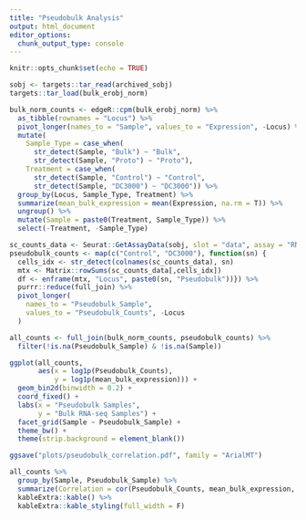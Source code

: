 ```yaml
---
title: "Pseudobulk Analysis"
output: html_document
editor_options: 
  chunk_output_type: console
---
```


```r
knitr::opts_chunk$set(echo = TRUE)
```

```r
sobj <- targets::tar_read(archived_sobj)
targets::tar_load(bulk_erobj_norm)

bulk_norm_counts <- edgeR::cpm(bulk_erobj_norm) %>%
  as_tibble(rownames = "Locus") %>%
  pivot_longer(names_to = "Sample", values_to = "Expression", -Locus) %>%
  mutate(
    Sample_Type = case_when(
      str_detect(Sample, "Bulk") ~ "Bulk",
      str_detect(Sample, "Proto") ~ "Proto"),
    Treatment = case_when(
      str_detect(Sample, "Control") ~ "Control",
      str_detect(Sample, "DC3000") ~ "DC3000")) %>%
  group_by(Locus, Sample_Type, Treatment) %>%
  summarize(mean_bulk_expression = mean(Expression, na.rm = T)) %>%
  ungroup() %>%
  mutate(Sample = paste0(Treatment, Sample_Type)) %>%
  select(-Treatment, -Sample_Type)
```

```r
sc_counts_data <- Seurat::GetAssayData(sobj, slot = "data", assay = "RNA")
pseudobulk_counts <- map(c("Control", "DC3000"), function(sn) {
  cells_idx <- str_detect(colnames(sc_counts_data), sn)
  mtx <- Matrix::rowSums(sc_counts_data[,cells_idx])
  df <- enframe(mtx, "Locus", paste0(sn, "Pseudobulk"))}) %>% 
  purrr::reduce(full_join) %>%
  pivot_longer(
    names_to = "Pseudobulk_Sample", 
    values_to = "Pseudobulk_Counts", -Locus
  )

all_counts <- full_join(bulk_norm_counts, pseudobulk_counts) %>%
  filter(!is.na(Pseudobulk_Sample) & !is.na(Sample))
```

```r
ggplot(all_counts, 
       aes(x = log1p(Pseudobulk_Counts), 
           y = log1p(mean_bulk_expression))) + 
  geom_bin2d(binwidth = 0.2) + 
  coord_fixed() + 
  labs(x = "Pseudobulk Samples",
       y = "Bulk RNA-seq Samples") +
  facet_grid(Sample ~ Pseudobulk_Sample) + 
  theme_bw() +
  theme(strip.background = element_blank())

ggsave("plots/pseudobulk_correlation.pdf", family = "ArialMT")
```

```r
all_counts %>% 
  group_by(Sample, Pseudobulk_Sample) %>% 
  summarize(Correlation = cor(Pseudobulk_Counts, mean_bulk_expression, method = "spearman")) %>% 
  kableExtra::kable() %>%
  kableExtra::kable_styling(full_width = F)
```

